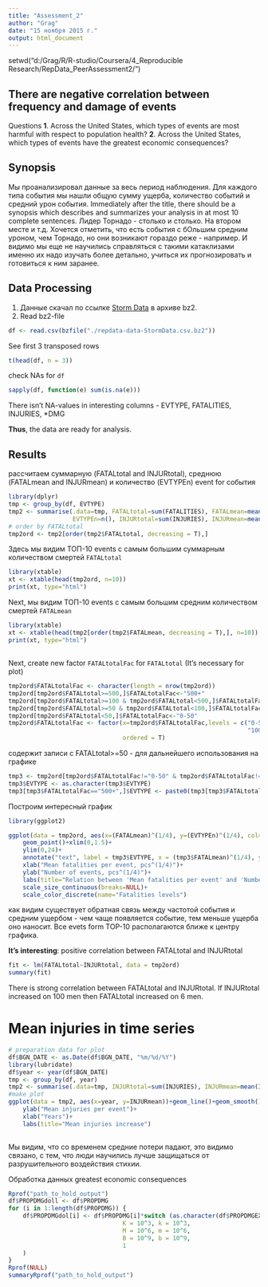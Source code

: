 ```yaml
---
title: "Assessment_2"
author: "Grag"
date: "15 ноября 2015 г."
output: html_document
---
```


setwd("d:/Grag/R/R-studio/Coursera/4_Reproducible Research/RepData_PeerAssessment2/")

## There are negative correlation between frequency and damage of events
Questions
**1**. Across the United States, which types of events are most harmful with respect to population health?
**2**. Across the United States, which types of events have the greatest economic consequences?

## Synopsis 
Мы проанализировал данные за весь период наблюдения. Для каждого типа события мы
нашли общую сумму ущерба, количество событий и средний урон события.
Immediately after the title, there should be a synopsis which describes and summarizes your analysis in at most 10 complete sentences. Лидер Торнадо - столько и столько. На втором месте
 и т.д. Хочется отметить, что есть события с бОльшим средним уроном, чем Торнадо, но они возникают
 гораздо реже - например. И видимо мы еще не научились справляться с такими катаклизами
 именно их надо изучать более детально, учиться их прогнозировать и готовиться к
 ним заранее.

## Data Processing
1. Данные скачал по ссылке [Storm Data](https://d396qusza40orc.cloudfront.net/repdata%2Fdata%2FStormData.csv.bz2) в 
архиве bz2.
2. Read bz2-file
```r
df <- read.csv(bzfile("./repdata-data-StormData.csv.bz2"))
```

See first 3 transposed rows 
```r
t(head(df, n = 3))
```

check NAs for `df`
```r
sapply(df, function(e) sum(is.na(e)))
```
There isn't NA-values in interesting columns - EVTYPE, FATALITIES, INJURIES, *DMG

**Thus**, the data are ready for analysis.

## Results
рассчитаем суммарную (FATALtotal and INJURtotal), среднюю (FATALmean and INJURmean)
и количество (EVTYPEn) event for  события
```r
library(dplyr)
tmp <- group_by(df, EVTYPE)
tmp2 <- summarise(.data=tmp, FATALtotal=sum(FATALITIES), FATALmean=mean(FATALITIES),
                  EVTYPEn=n(), INJURtotal=sum(INJURIES), INJURmean=mean(INJURIES))
# order by FATALtotal
tmp2ord <- tmp2[order(tmp2$FATALtotal, decreasing = T),]
```


Здесь мы видим ТОП-10 events c самым большим суммарным количеством смертей  `FATALtotal`
```r
library(xtable)
xt <- xtable(head(tmp2ord, n=10))
print(xt, type="html")
```

Next, мы видим ТОП-10 events c самым большим средним количеством смертей `FATALmean`
```r
library(xtable)
xt <- xtable(head(tmp2[order(tmp2$FATALmean, decreasing = T),], n=10))
print(xt, type="html")
```


##  
Next, create new factor `FATALtotalFac` for `FATALtotal` (It's necessary for plot)
```r
tmp2ord$FATALtotalFac <- character(length = nrow(tmp2ord))
tmp2ord[tmp2ord$FATALtotal>=500,]$FATALtotalFac<-"500+" 
tmp2ord[tmp2ord$FATALtotal>=100 & tmp2ord$FATALtotal<500,]$FATALtotalFac<-"100-500" 
tmp2ord[tmp2ord$FATALtotal>=50 & tmp2ord$FATALtotal<100,]$FATALtotalFac<-"50-100" 
tmp2ord[tmp2ord$FATALtotal<50,]$FATALtotalFac<-"0-50" 
tmp2ord$FATALtotalFac <- factor(x=tmp2ord$FATALtotalFac,levels = c("0-50", "50-100",
                                                                   "100-500", "500+"),
                                ordered = T)
```
 

содержит записи с FATALtotal>=50 - для дальнейшего использования на графике
```r
tmp3 <- tmp2ord[tmp2ord$FATALtotalFac!="0-50" & tmp2ord$FATALtotalFac!="50-100",]
tmp3$EVTYPE <- as.character(tmp3$EVTYPE)
tmp3[tmp3$FATALtotalFac=="500+",]$EVTYPE <- paste0(tmp3[tmp3$FATALtotalFac=="500+",]$EVTYPE," (", tmp3[tmp3$FATALtotalFac=="500+",]$FATALtotal, ")")
```

Построим интересный график
```r
library(ggplot2)

ggplot(data = tmp2ord, aes(x=(FATALmean)^(1/4), y=(EVTYPEn)^(1/4), col=FATALtotalFac, size=(FATALtotal)^(1/4))) + 
    geom_point()+xlim(0,1.5)+
    ylim(0,24)+
    annotate("text", label = tmp3$EVTYPE, x = (tmp3$FATALmean)^(1/4), y = (tmp3$EVTYPEn)^(1/4), size = 3, colour = "#2e3a23",  hjust=-0.1)+
    xlab("Mean fatalities per event, pcs^(1/4)")+
    ylab("Number of events, pcs^(1/4)")+
    labs(title="Relation between 'Mean fatalities per event' and 'Number of events'")+
    scale_size_continuous(breaks=NULL)+
    scale_color_discrete(name="Fatalities levels")

```
как видим существует обратная связь между частотой события и средним ущербом - 
чем чаще появляется событие, тем меньше ущерба оно наносит. Все evets form TOP-10
располагаются ближе к центру графика.

**It's interesting**: positive correlation between FATALtotal and INJURtotal
```r
fit <- lm(FATALtotal~INJURtotal, data = tmp2ord)
summary(fit)
```
There is strong correlation between FATALtotal and INJURtotal.
If INJURtotal increased on 100 men then FATALtotal increased on 6 men.


##  
# Mean injuries in time series
```r
# preparation data for plot
df$BGN_DATE <- as.Date(df$BGN_DATE, "%m/%d/%Y")
library(lubridate)
df$year <- year(df$BGN_DATE)
tmp <- group_by(df, year)
tmp2 <- summarise(.data=tmp, INJURtotal=sum(INJURIES), INJURmean=mean(INJURIES))
#make plot
ggplot(data = tmp2, aes(x=year, y=INJURmean))+geom_line()+geom_smooth()+
    ylab("Mean injuries per event")+
    xlab("Years")+
    labs(title="Mean injuries increase")
    
```

Мы видим, что со временем средние потери падают, это видимо связано, с тем, что
люди научились лучше защищаться от разрушительного воздействия стихии.

Обработка данных  greatest economic consequences
```r
Rprof("path_to_hold_output")
df$PROPDMGdoll <- df$PROPDMG
for (i in 1:length(df$PROPDMG)) {
    df$PROPDMGdol[i] <- df$PROPDMG[i]*switch (as.character(df$PROPDMGEXP[i]),
                                K = 10^3, k = 10^3,
                                M = 10^6, m = 10^6,
                                B = 10^9, b = 10^9,
                                1
    )
}
Rprof(NULL)
summaryRprof("path_to_hold_output")
```


